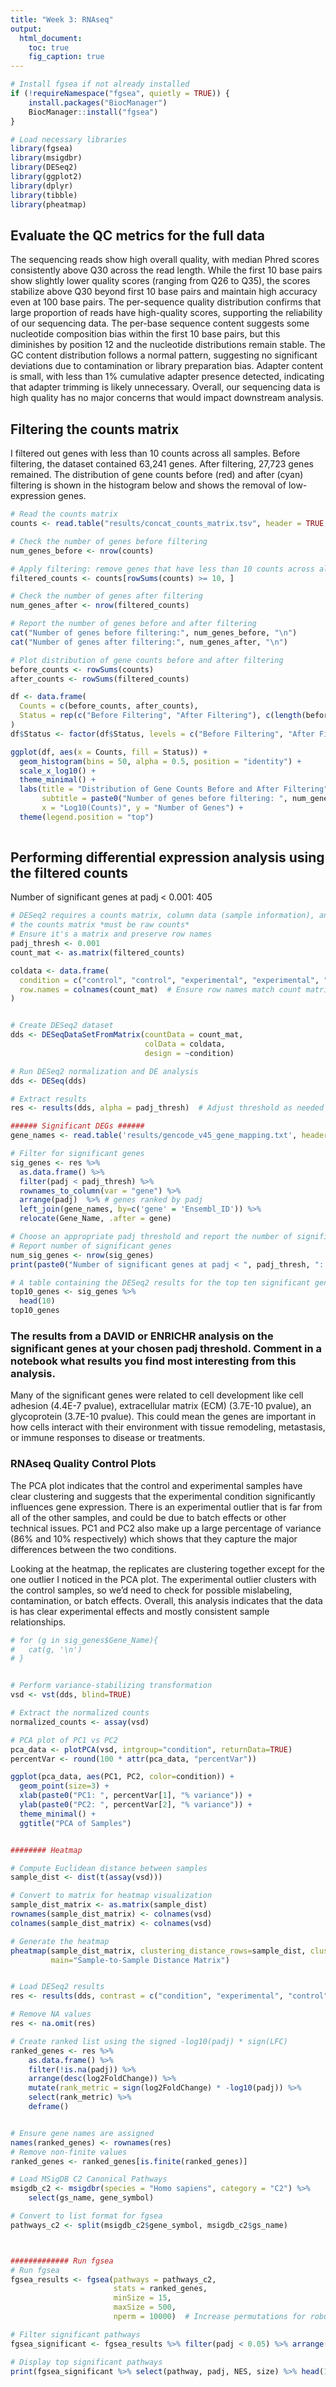 ```yaml
---
title: "Week 3: RNAseq"
output:
  html_document:
    toc: true
    fig_caption: true
---
```

```r

# Install fgsea if not already installed
if (!requireNamespace("fgsea", quietly = TRUE)) {
    install.packages("BiocManager")
    BiocManager::install("fgsea")
}

# Load necessary libraries
library(fgsea)
library(msigdbr)
library(DESeq2)
library(ggplot2)
library(dplyr)
library(tibble)
library(pheatmap)
```

## Evaluate the QC metrics for the full data

The sequencing reads show high overall quality, with median Phred scores consistently above Q30 across the read length. While the first 10 base pairs show slightly lower quality scores (ranging from Q26 to Q35), the scores stabilize above Q30 beyond first 10 base pairs and maintain high accuracy even at 100 base pairs. The per-sequence quality distribution confirms that large proportion of reads have high-quality scores, supporting the reliability of our sequencing data. The per-base sequence content suggests some nucleotide composition bias within the first 10 base pairs, but this diminishes by position 12 and the nucleotide distributions remain stable. The GC content distribution follows a normal pattern, suggesting no significant deviations due to contamination or library preparation bias. Adapter content is small, with less than 1% cumulative adapter presence detected, indicating that adapter trimming is likely unnecessary. Overall, our sequencing data is high quality has no major concerns that would impact downstream analysis.

## Filtering the counts matrix
I filtered out genes with less than 10 counts across all samples. Before filtering, the dataset contained 63,241 genes. After filtering, 27,723 genes remained. The distribution of gene counts before (red) and after (cyan) filtering is shown in the histogram below and shows the removal of low-expression genes.

```r


# Read the counts matrix
counts <- read.table("results/concat_counts_matrix.tsv", header = TRUE, sep = "\t", row.names = 1, check.names = FALSE)

# Check the number of genes before filtering
num_genes_before <- nrow(counts)

# Apply filtering: remove genes that have less than 10 counts across all samples
filtered_counts <- counts[rowSums(counts) >= 10, ]

# Check the number of genes after filtering
num_genes_after <- nrow(filtered_counts)

# Report the number of genes before and after filtering
cat("Number of genes before filtering:", num_genes_before, "\n")
cat("Number of genes after filtering:", num_genes_after, "\n")

# Plot distribution of gene counts before and after filtering
before_counts <- rowSums(counts)
after_counts <- rowSums(filtered_counts)

df <- data.frame(
  Counts = c(before_counts, after_counts),
  Status = rep(c("Before Filtering", "After Filtering"), c(length(before_counts), length(after_counts)))
)
df$Status <- factor(df$Status, levels = c("Before Filtering", "After Filtering")) # make red in the back and cyan in the front

ggplot(df, aes(x = Counts, fill = Status)) +
  geom_histogram(bins = 50, alpha = 0.5, position = "identity") +
  scale_x_log10() + 
  theme_minimal() +
  labs(title = "Distribution of Gene Counts Before and After Filtering",
       subtitle = paste0("Number of genes before filtering: ", num_genes_before, "\n", "Number of genes after filtering: ", num_genes_after),
       x = "Log10(Counts)", y = "Number of Genes") +
  theme(legend.position = "top")
  

```




## Performing differential expression analysis using the filtered counts
Number of significant genes at padj < 0.001: 405

```r
# DESeq2 requires a counts matrix, column data (sample information), and a formula
# the counts matrix *must be raw counts*
# Ensure it's a matrix and preserve row names
padj_thresh <- 0.001
count_mat <- as.matrix(filtered_counts)

coldata <- data.frame(
  condition = c("control", "control", "experimental", "experimental", "experimental", "control"),
  row.names = colnames(count_mat)  # Ensure row names match count matrix column names
)


# Create DESeq2 dataset
dds <- DESeqDataSetFromMatrix(countData = count_mat, 
                              colData = coldata, 
                              design = ~condition)

# Run DESeq2 normalization and DE analysis
dds <- DESeq(dds)

# Extract results
res <- results(dds, alpha = padj_thresh)  # Adjust threshold as needed

###### Significant DEGs ######
gene_names <- read.table('results/gencode_v45_gene_mapping.txt', header = TRUE, sep = "\t")

# Filter for significant genes
sig_genes <- res %>%
  as.data.frame() %>%
  filter(padj < padj_thresh) %>%
  rownames_to_column(var = "gene") %>% 
  arrange(padj)  %>% # genes ranked by padj
  left_join(gene_names, by=c('gene' = 'Ensembl_ID')) %>%
  relocate(Gene_Name, .after = gene)

# Choose an appropriate padj threshold and report the number of significant genes at this threshold.
# Report number of significant genes
num_sig_genes <- nrow(sig_genes)
print(paste0("Number of significant genes at padj < ", padj_thresh, ": ", num_sig_genes))

# A table containing the DESeq2 results for the top ten significant genes
top10_genes <- sig_genes %>%
  head(10)
top10_genes

```


### The results from a DAVID or ENRICHR analysis on the significant genes at your chosen padj threshold. Comment in a notebook what results you find most interesting from this analysis.

Many of the significant genes were related to cell development like cell adhesion (4.4E-7 pvalue), extracellular matrix (ECM) (3.7E-10 pvalue), an glycoprotein (3.7E-10 pvalue). This could mean the genes are important in how cells interact with their environment with tissue remodeling, metastasis, or immune responses to disease or treatments.

### RNAseq Quality Control Plots
The PCA plot indicates that the control and experimental samples have clear clustering and suggests that the experimental condition significantly influences gene expression. There is an experimental outlier that is far from all of the other samples, and could be due to batch effects or other technical issues. PC1 and PC2 also make up a large percentage of variance (86% and 10% respectively) which shows that they capture the major differences between the two conditions. 

Looking at the heatmap, the replicates are clustering together except for the one outlier I noticed in the PCA plot. The experimental outlier clusters with the control samples, so we'd need to check for possible mislabeling, contamination, or batch effects. Overall, this analysis indicates that the data is has clear experimental effects and mostly consistent sample relationships.

```r

# for (g in sig_genes$Gene_Name){
#   cat(g, '\n')
# }


# Perform variance-stabilizing transformation
vsd <- vst(dds, blind=TRUE)

# Extract the normalized counts
normalized_counts <- assay(vsd)

# PCA plot of PC1 vs PC2
pca_data <- plotPCA(vsd, intgroup="condition", returnData=TRUE)
percentVar <- round(100 * attr(pca_data, "percentVar"))

ggplot(pca_data, aes(PC1, PC2, color=condition)) +
  geom_point(size=3) +
  xlab(paste0("PC1: ", percentVar[1], "% variance")) +
  ylab(paste0("PC2: ", percentVar[2], "% variance")) +
  theme_minimal() +
  ggtitle("PCA of Samples")


######## Heatmap

# Compute Euclidean distance between samples
sample_dist <- dist(t(assay(vsd)))

# Convert to matrix for heatmap visualization
sample_dist_matrix <- as.matrix(sample_dist)
rownames(sample_dist_matrix) <- colnames(vsd)
colnames(sample_dist_matrix) <- colnames(vsd)

# Generate the heatmap
pheatmap(sample_dist_matrix, clustering_distance_rows=sample_dist, clustering_distance_cols=sample_dist,
         main="Sample-to-Sample Distance Matrix")



```




```r

# Load DESeq2 results
res <- results(dds, contrast = c("condition", "experimental", "control"))

# Remove NA values
res <- na.omit(res)

# Create ranked list using the signed -log10(padj) * sign(LFC)
ranked_genes <- res %>%
    as.data.frame() %>%
    filter(!is.na(padj)) %>%
    arrange(desc(log2FoldChange)) %>%
    mutate(rank_metric = sign(log2FoldChange) * -log10(padj)) %>%
    select(rank_metric) %>%
    deframe()


# Ensure gene names are assigned
names(ranked_genes) <- rownames(res)
# Remove non-finite values
ranked_genes <- ranked_genes[is.finite(ranked_genes)]

# Load MSigDB C2 Canonical Pathways
msigdb_c2 <- msigdbr(species = "Homo sapiens", category = "C2") %>%
    select(gs_name, gene_symbol)

# Convert to list format for fgsea
pathways_c2 <- split(msigdb_c2$gene_symbol, msigdb_c2$gs_name)



############# Run fgsea
# Run fgsea
fgsea_results <- fgsea(pathways = pathways_c2, 
                       stats = ranked_genes, 
                       minSize = 15, 
                       maxSize = 500, 
                       nperm = 10000)  # Increase permutations for robust results

# Filter significant pathways
fgsea_significant <- fgsea_results %>% filter(padj < 0.05) %>% arrange(padj)

# Display top significant pathways
print(fgsea_significant %>% select(pathway, padj, NES, size) %>% head(10))



```






